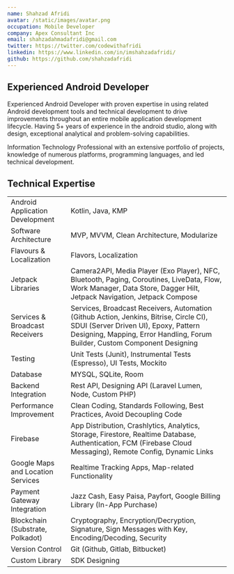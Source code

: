 ```yaml
---
name: Shahzad Afridi
avatar: /static/images/avatar.png
occupation: Mobile Developer
company: Apex Consultant Inc
email: shahzadahmadafridi@gmail.com
twitter: https://twitter.com/codewithafridi
linkedin: https://www.linkedin.com/in/imshahzadafridi/
github: https://github.com/shahzadafridi
---
```


## Experienced Android Developer

Experienced Android Developer with proven expertise in using related Android development tools and technical development to drive improvements throughout an entire mobile application development lifecycle. Having 5+ years of experience in the android studio, along with design, exceptional analytical and problem-solving capabilities.

Information Technology Professional with an extensive portfolio of projects, knowledge of numerous platforms, programming languages, and led technical development.

## Technical Expertise 

|                                   |                     |
|-----------------------------------|---------------------|
| Android Application Development   | Kotlin, Java, KMP   |
| Software Architecture             | MVP, MVVM, Clean Architecture, Modularize |
| Flavours & Localization           | Flavors, Localization |
| Jetpack Libraries                 | Camera2API, Media Player (Exo Player), NFC, Bluetooth, Paging, Coroutines, LiveData, Flow, Work Manager, Data Store, Dagger Hilt, Jetpack Navigation, Jetpack Compose |
| Services & Broadcast Receivers    | Services, Broadcast Receivers, Automation (Github Action, Jenkins, Bitrise, Circle CI), SDUI (Server Driven UI), Epoxy, Pattern Designing, Mapping, Error Handling, Forum Builder, Custom Component Designing |
| Testing                           | Unit Tests (Junit), Instrumental Tests (Espresso), UI Tests, Mockito |
| Database                          | MYSQL, SQLite, Room |
| Backend Integration               | Rest API, Designing API (Laravel Lumen, Node, Custom PHP) |
| Performance Improvement          | Clean Coding, Standards Following, Best Practices, Avoid Decoupling Code |
| Firebase                          | App Distribution, Crashlytics, Analytics, Storage, Firestore, Realtime Database, Authentication, FCM (Firebase Cloud Messaging), Remote Config, Dynamic Links |
| Google Maps and Location Services | Realtime Tracking Apps, Map-related Functionality |
| Payment Gateway Integration       | Jazz Cash, Easy Paisa, Payfort, Google Billing Library (In-App Purchase) |
| Blockchain (Substrate, Polkadot)  | Cryptography, Encryption/Decryption, Signature, Sign Messages with Key, Encoding/Decoding, Security |
| Version Control                   | Git (Github, Gitlab, Bitbucket) |
| Custom Library                    | SDK Designing       |